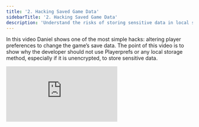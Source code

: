 ```yaml
---
title: '2. Hacking Saved Game Data'
sidebarTitle: '2. Hacking Saved Game Data'
description: 'Understand the risks of storing sensitive data in local storage.'
---
```


In this video Daniel shows one of the most simple hacks: altering player preferences to change the game’s save data. The point of this video is to show why the developer should not use Playerprefs or any local storage method, especially if it is unencrypted, to store sensitive data.

<iframe
  className="w-full aspect-video rounded-lg"
  src="https://www.youtube.com/embed/FXlRVlg_e5c"
  title="ZBD Dev - Hacking Saved Game Data"
  frameborder="0"
  allow="accelerometer; autoplay; clipboard-write; encrypted-media; gyroscope; picture-in-picture"
  allowfullscreen
></iframe>